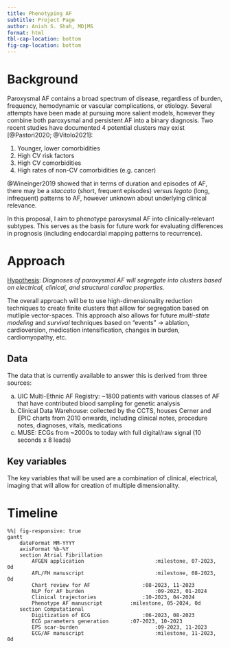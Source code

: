 ```yaml
---
title: Phenotyping AF
subtitle: Project Page
author: Anish S. Shah, MD|MS
format: html
tbl-cap-location: bottom
fig-cap-location: bottom
---
```


# Background

Paroxysmal AF contains a broad spectrum of disease, regardless of burden, frequency, hemodynamic or vascular complications, or etiology.
Several attempts have been made at pursuing more salient models, however they combine both paroxysmal and persistent AF into a binary diagnosis.
Two recent studies have documented 4 potential clusters may exist [@Pastori2020; @Vitolo2021]:

1.  Younger, lower comorbidities
1.  High CV risk factors
1.  High CV comorbidities
1.  High rates of non-CV comorbidities (e.g. cancer)

@Wineinger2019 showed that in terms of duration and episodes of AF, there may be a *staccato* (short, frequent episodes) versus *legato* (long, infrequent) patterns to AF, however unknown about underlying clinical relevance.

In this proposal, I aim to phenotype paroxysmal AF into clinically-relevant subtypes. This serves as the basis for future work for evaluating differences in prognosis (including endocardial mapping patterns to recurrence).

# Approach

[Hypothesis]{.underline}: *Diagnoses of paroxysmal AF will segregate into clusters based on electrical, clinical, and structural cardiac properties.*

The overall approach will be to use high-dimensionality reduction techniques to create finite clusters that alllow for segregation based on mutliple vector-spaces. 
This approach also allows for future *multi-state modeling* and *survival* techniques based on "events" &rarr; ablation, cardioversion, medication intensification, changes in burden, cardiomyopathy, etc.

## Data

The data that is currently available to answer this is derived from three sources:

a. UIC Multi-Ethnic AF Registry: ~1800 patients with various classes of AF that have contributed blood sampling for genetic analysis
b. Clinical Data Warehouse: collected by the CCTS, houses Cerner and EPIC charts from 2010 onwards, including clinical notes, procedure notes, diagnoses, vitals, medications
c. MUSE: ECGs from ~2000s to today with full digital/raw signal (10 seconds x 8 leads)

## Key variables

The key variables that will be used are a combination of clinical, electrical, imaging that will allow for creation of multiple dimensionality. 




# Timeline

```mermaid
%%| fig-responsive: true
gantt
	dateFormat MM-YYYY
	axisFormat %b-%Y
	section Atrial Fibrillation
		AFGEN application						:milestone, 07-2023, 0d
		AFL/FH manuscript						:milestone, 08-2023, 0d
		Chart review for AF 				:08-2023, 11-2023
		NLP for AF burden						:09-2023, 01-2024
		Clinical trajectories				:10-2023, 04-2024
		Phenotype AF manuscript 		:milestone, 05-2024, 0d
	section Computational
		Digitization of ECG					:06-2023, 08-2023
		ECG parameters generation		:07-2023, 10-2023
		EPS scar-burden							:09-2023, 11-2023
		ECG/AF manuscript						:milestone, 11-2023, 0d
```
